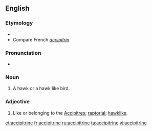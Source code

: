 ==English==

===Etymology===
* {{suffix|accipiter|ine}}
* Compare French ''[[accipitrin]]''

===Pronunciation===
* {{a|US}} {{IPA|/æk.ˈsɪp.ə.tɹaɪn/|/æk.ˈsɪp.ə.tɹɪn/}}

===Noun===
{{en-noun}}

# A hawk or a hawk like bird.

===Adjective===
{{en-adj}}

# {{context|zoology|ornithology|lang=en}} Like or belonging to the [[accipitres|Accipitres]]; [[raptorial]]; [[hawklike]].

[[et:accipitrine]]
[[fr:accipitrine]]
[[ru:accipitrine]]
[[ta:accipitrine]]
[[vi:accipitrine]]